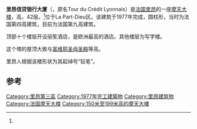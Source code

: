 {{Infobox building
|name               = 里昂信贷银行大厦
|image              =
|image_size         = 240px
|caption            = 
|location           = {{FRA}}[[里昂|里昂]]
|latd  = 45| latm = 45| lats = 40| latNS = N
|longd = 4| longm = 51| longs = 13| longEW = E
|iso_region         = FR_source:dewiki
|coordinates_display= title
|antenna_spire      = {{convert|165|m|ft|abbr=on}}<ref name="REF1"/>
|top_floor          = {{convert|165|m|ft|abbr=on}}<ref name="REF1"/>
|floor_count        = 42<ref name="REF1"/>
|elevator count     = 20
|opening            = 1977年
|building_type      = 办公，酒店
|architect          = Cossutta & Associates<ref name="REF1">[http://www.emporis.com/en/wm/bu/?id=110546 Tour du Credit Lyonnais, Lyon<!-- Bot generated title -->]</ref>
|status             = 完成
}}

'''里昂信贷银行大厦'''（{{lang-fr|Tour Part-Dieu}}，原名Tour du Crédit Lyonnais）是[[法国|法国]][[里昂|里昂]]的一座[[摩天大楼|摩天大楼]]，高{{convert|164.9|m|ft|sp=fr}}，42层。<ref name="REF1"/>位于La Part-Dieu区。该建筑于1977年完成，圆柱形，当时为法国第四高建筑，目前为法国第九高建筑。

顶部十个楼层开设丽笙酒店，是欧洲最高的酒店。其他楼层为写字楼。

这个塔的屋顶大致与[[富维耶圣母圣殿|富维耶圣母圣殿]]等高。 

里昂人根据该楼形状为其起绰号“铅笔”。

==参考==
{{reflist}}
[[Category:里昂第三區|Category:里昂第三區]]
[[Category:1977年完工建築物|Category:1977年完工建築物]]
[[Category:里昂建筑物|Category:里昂建筑物]]
[[Category:法国摩天大楼|Category:法国摩天大楼]]
[[Category:150米至199米高的摩天大樓|Category:150米至199米高的摩天大樓]]